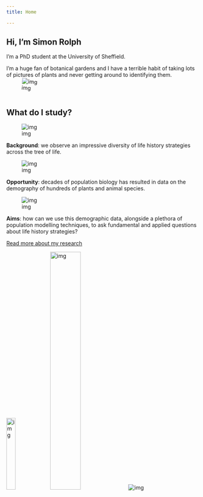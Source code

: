 ```yaml
---
title: Home

---
```


<div class="row">
<div class="col-sm-7 centred">
# Hi, I'm Simon Rolph

I'm a PhD student at the University of Sheffield.

I'm a huge fan of botanical gardens and I have a terrible habit of taking lots of pictures of plants and never getting around to identifying them.
</div>
<div class="col-sm-1"></div>

<div class="col-sm-4 centred"><div class="img-reponsive shadowed" style="transform: rotate(4deg);">![img](img/me.jpg)</div></div>

</div> 

<div>
## What do I study?
</div>

<div class="row">
<div class="col-sm-4">

<div class="img-reponsive">![img](/img/life_hists.png)</div>


**Background**: we observe an impressive diversity of life history strategies across the tree of life.

</div>

<div class="col-sm-4 ">


<div class="img-reponsive">![img](/img/compadre-logo.png)</div>


**Opportunity**: decades of population biology has resulted in data on the demography of hundreds of plants and animal species.
</div>


<div class="col-sm-4">


<div class="img-reponsive">![img](/img/mpms.png)</div>


**Aims**: how can we use this demographic data, alongside a plethora of population modelling techniques, to ask fundamental and applied questions about life history strategies?

</div>
</div>

<div class="hcent">
<a role="button" href="/about/PhD-overview" class="btn btn-primary">Read more about my research</a>
</div>


<div class="hcent">

![img](/img/TuosLogo.png){width=22%}  ![img](/img/ox-uni.png){width=40%} ![img](/img/Leverhulme.png)

</div>


<br>





